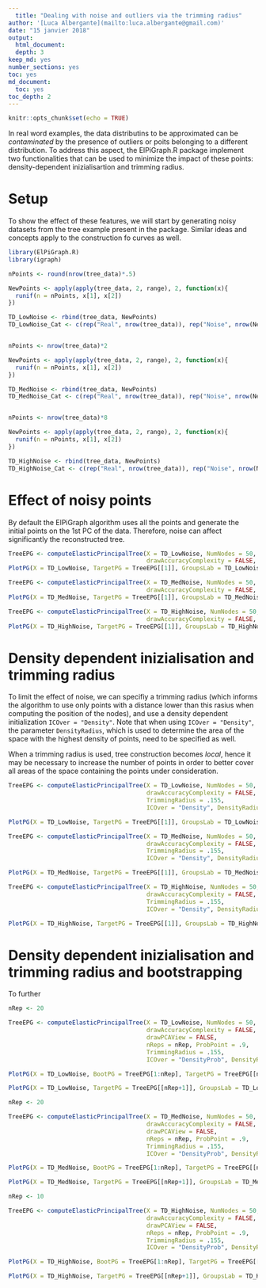 ```yaml
---
  title: "Dealing with noise and outliers via the trimming radius"
author: '[Luca Albergante](mailto:luca.albergante@gmail.com)'
date: "15 janvier 2018"
output:
  html_document:
  depth: 3
keep_md: yes
number_sections: yes
toc: yes
md_document:
  toc: yes
toc_depth: 2
---
```

  
```r
knitr::opts_chunk$set(echo = TRUE)
```

In real word examples, the data distributins to be approximated can be *contaminated* by the presence of outliers or poits belonging to a different distribution. To address this aspect, the ElPiGraph.R package implement two functionalities that can be used to minimize the impact of these points: density-dependent inizialisartion and trimming radius.

# Setup

To show the effect of these features, we will start by generating noisy datasets from the tree example present in the package. Similar ideas and concepts apply to the construction fo curves as well.

```r
library(ElPiGraph.R)
library(igraph)

nPoints <- round(nrow(tree_data)*.5)

NewPoints <- apply(apply(tree_data, 2, range), 2, function(x){
  runif(n = nPoints, x[1], x[2])
})

TD_LowNoise <- rbind(tree_data, NewPoints)
TD_LowNoise_Cat <- c(rep("Real", nrow(tree_data)), rep("Noise", nrow(NewPoints)))


nPoints <- nrow(tree_data)*2

NewPoints <- apply(apply(tree_data, 2, range), 2, function(x){
  runif(n = nPoints, x[1], x[2])
})

TD_MedNoise <- rbind(tree_data, NewPoints)
TD_MedNoise_Cat <- c(rep("Real", nrow(tree_data)), rep("Noise", nrow(NewPoints)))


nPoints <- nrow(tree_data)*8

NewPoints <- apply(apply(tree_data, 2, range), 2, function(x){
  runif(n = nPoints, x[1], x[2])
})

TD_HighNoise <- rbind(tree_data, NewPoints)
TD_HighNoise_Cat <- c(rep("Real", nrow(tree_data)), rep("Noise", nrow(NewPoints)))

```

# Effect of noisy points

By default the ElPiGraph algorithm uses all the points and generate the initial points on the 1st PC of the data. Therefore, noise can affect significantly the reconstructed tree.

```r
TreeEPG <- computeElasticPrincipalTree(X = TD_LowNoise, NumNodes = 50,
                                       drawAccuracyComplexity = FALSE, drawEnergy = FALSE, drawPCAView = FALSE)
PlotPG(X = TD_LowNoise, TargetPG = TreeEPG[[1]], GroupsLab = TD_LowNoise_Cat, DimToPlot = 1:2)
```


```r
TreeEPG <- computeElasticPrincipalTree(X = TD_MedNoise, NumNodes = 50,
                                       drawAccuracyComplexity = FALSE, drawEnergy = FALSE, drawPCAView = FALSE)
PlotPG(X = TD_MedNoise, TargetPG = TreeEPG[[1]], GroupsLab = TD_MedNoise_Cat, DimToPlot = 1:2)
```


```r
TreeEPG <- computeElasticPrincipalTree(X = TD_HighNoise, NumNodes = 50,
                                       drawAccuracyComplexity = FALSE, drawEnergy = FALSE, drawPCAView = FALSE)
PlotPG(X = TD_HighNoise, TargetPG = TreeEPG[[1]], GroupsLab = TD_HighNoise_Cat, DimToPlot = 1:2)
```


# Density dependent inizialisation and trimming radius

To limit the effect of noise, we can specifiy a trimming radius (which informs the algorithm to use only points with a distance lower than this rasius when computing the position of the nodes), and use a density dependent initialization `ICOver = "Density"`. Note that when using `ICOver = "Density"`, the parameter `DensityRadius`, which is used to determine the area of the space with the highest density of points, need to be specified as well.

When a trimming radius is used, tree construction becomes *local*, hence it may be necessary to increase the number of points in order to better cover all areas of the space containing the points under consideration.


```r
TreeEPG <- computeElasticPrincipalTree(X = TD_LowNoise, NumNodes = 50,
                                       drawAccuracyComplexity = FALSE, drawEnergy = FALSE, drawPCAView = FALSE,
                                       TrimmingRadius = .155,
                                       ICOver = "Density", DensityRadius = .155)

PlotPG(X = TD_LowNoise, TargetPG = TreeEPG[[1]], GroupsLab = TD_LowNoise_Cat, DimToPlot = 1:2)
```



```r
TreeEPG <- computeElasticPrincipalTree(X = TD_MedNoise, NumNodes = 50,
                                       drawAccuracyComplexity = FALSE, drawEnergy = FALSE, drawPCAView = FALSE,
                                       TrimmingRadius = .155,
                                       ICOver = "Density", DensityRadius = .155)

PlotPG(X = TD_MedNoise, TargetPG = TreeEPG[[1]], GroupsLab = TD_MedNoise_Cat, DimToPlot = 1:2)
```



```r
TreeEPG <- computeElasticPrincipalTree(X = TD_HighNoise, NumNodes = 50,
                                       drawAccuracyComplexity = FALSE, drawEnergy = FALSE, drawPCAView = FALSE,
                                       TrimmingRadius = .155,
                                       ICOver = "Density", DensityRadius = .155)

PlotPG(X = TD_HighNoise, TargetPG = TreeEPG[[1]], GroupsLab = TD_HighNoise_Cat, DimToPlot = 1:2)
```


# Density dependent inizialisation and trimming radius and bootstrapping

To further 

```r
nRep <- 20

TreeEPG <- computeElasticPrincipalTree(X = TD_LowNoise, NumNodes = 50,
                                       drawAccuracyComplexity = FALSE, drawEnergy = FALSE,
                                       drawPCAView = FALSE,
                                       nReps = nRep, ProbPoint = .9,
                                       TrimmingRadius = .155,
                                       ICOver = "DensityProb", DensityRadius = .155)

PlotPG(X = TD_LowNoise, BootPG = TreeEPG[1:nRep], TargetPG = TreeEPG[[nRep+1]], GroupsLab = TD_LowNoise_Cat, DimToPlot = 1:2)

PlotPG(X = TD_LowNoise, TargetPG = TreeEPG[[nRep+1]], GroupsLab = TD_LowNoise_Cat, DimToPlot = 1:2)
```



```r
nRep <- 20

TreeEPG <- computeElasticPrincipalTree(X = TD_MedNoise, NumNodes = 50,
                                       drawAccuracyComplexity = FALSE, drawEnergy = FALSE,
                                       drawPCAView = FALSE,
                                       nReps = nRep, ProbPoint = .9,
                                       TrimmingRadius = .155,
                                       ICOver = "DensityProb", DensityRadius = .155)

PlotPG(X = TD_MedNoise, BootPG = TreeEPG[1:nRep], TargetPG = TreeEPG[[nRep+1]], GroupsLab = TD_MedNoise_Cat, DimToPlot = 1:2)

PlotPG(X = TD_MedNoise, TargetPG = TreeEPG[[nRep+1]], GroupsLab = TD_MedNoise_Cat, DimToPlot = 1:2)
```



```r
nRep <- 10

TreeEPG <- computeElasticPrincipalTree(X = TD_HighNoise, NumNodes = 50,
                                       drawAccuracyComplexity = FALSE, drawEnergy = FALSE,
                                       drawPCAView = FALSE,
                                       nReps = nRep, ProbPoint = .9,
                                       TrimmingRadius = .155,
                                       ICOver = "DensityProb", DensityRadius = .155)

PlotPG(X = TD_HighNoise, BootPG = TreeEPG[1:nRep], TargetPG = TreeEPG[[nRep+1]], GroupsLab = TD_HighNoise_Cat, DimToPlot = 1:2)

PlotPG(X = TD_HighNoise, TargetPG = TreeEPG[[nRep+1]], GroupsLab = TD_HighNoise_Cat, DimToPlot = 1:2)
```




